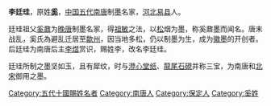 '''李廷珪'''，原姓'''[[奚姓|奚]]'''，[[中国|中国]][[五代|五代]][[南唐|南唐]]制[[墨|墨]]名家，[[河北|河北]][[易县|易县]]人。

廷珪祖父[[奚鼐|奚鼐]]为[[晚唐|晚唐]]制墨名家，得[[祖敏|祖敏]]之法，以[[松|松]]烟为墨，称奚鼐墨而闻名。唐末战乱，奚氏為避乱迁居至[[歙州|歙州]]，因当地多松，仍以制墨为生，成为[[徽墨|徽墨]]的开创者。后廷珪为南唐后主[[李煜|李煜]]赏识，赐姓李，改名李廷珪。

廷珪所制之墨坚如玉，且有犀纹，时与[[澄心堂纸|澄心堂纸]]、[[歙硯|龍尾石硯]]并称三宝，为南唐和[[北宋|北宋]]御用之墨。

{{文房四宝}}

{{DEFAULTSORT:L}}
[[Category:五代十國賜姓名者|Category:五代十國賜姓名者]]
[[Category:南唐人|Category:南唐人]]
[[Category:保定人|Category:保定人]]
[[Category:奚姓|Category:奚姓]]